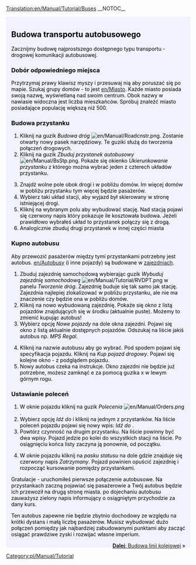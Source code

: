 [[Translation:en/Manual/Tutorial/Buses]]
__NOTOC__
{{en/Tabs|5|2
|pl/Manual/Tutorial/Main Page|1. Zaczynamy<!--
-->|pl/Manual/Tutorial/Autobusy|2. Autobusy<!--
-->|pl/Manual/Tutorial/Pociagi|3. Pociągi<!--
-->|pl/Manual/Tutorial/Samoloty|4. Samoloty<!--
-->|pl/Manual/Tutorial/Podsumowanie|5. Podsumowanie}}
<div style="padding:.5em 1em 1em 1em; border-top:none; background-color:#f1f2fe; color:#000;">
{{pl/Manual/Tutorial/Tutorial}}
==Budowa transportu autobusowego==
Zacznijmy budowę najprostszego dostępnego typu transportu - drogowej komunikacji autobusowej.

===Dobór odpowiedniego miejsca===
Przytrzymaj prawy klawisz myszy i przesuwaj nią aby poruszać się po mapie. Szukaj grupy domów - to jest [[en/Miasto]]. Każde miasto posiada swoją nazwę, wyświetlaną nad swoim centrum. Obok nazwy w nawiasie widoczna jest liczba mieszkańców. Spróbuj znaleźć miasto posiadające populację większą niż 500.
{{en/Phototable|[[File:pl/Manual/Tutorial bus 1.png|400px]]|Miasto|none}}

===Budowa przystanku===
#Kliknij na guzik ''Budowa dróg'' [[File:en/Manual/Roadcnstr.png]]. Zostanie otwarty nowy pasek narzędziowy. Te guziki służą do tworzenia połączeń drogowych.
#Kliknij na guzik ''Zbuduj przystanek autobusowy'' [[File:en/Manual/BsStp.png]]. Pokaże się okienko ''Ukierunkowanie przystanku'' z którego można wybrać jeden z czterech układów przystanku.
{{en/Phototable|[[File:pl/Manual/Tutorial bus 2.png]]|Wybierz ukierunkowanie i położenie|none|6=:}}
<ol start="3">
<li>Znajdź wolne pole obok drogi i w pobliżu domów. Im więcej domów w pobliżu przystanku tym więcej będzie pasażerów. 
<li>Wybierz taki układ stacji, aby wyjazd był skierowany w stronę istniejącej drogi.
<li>Kliknij na wybranym polu aby wybudować stację. Nad stacją pojawi się czerwony napis który pokazuje ile kosztowała budowa. Jeżeli prawidłowo wybrałeś układ to przystanek połączy się z drogą.
<li>Analogicznie zbuduj drugi przystanek w innej części miasta
</ol>
{{en/Phototable|[[File:pl/Manual/Tutorial bus 4.png|400px]]|Po wybudowaniu przystanków|none|6=:}}

===Kupno autobusu===
Aby przewozić pasażerów między tymi przystankami potrzebny jest autobus. [[en/Autobusy]] (i inne pojazdy) są budowane w [[en/Zajezdnia|zajezdniach]].
#Zbuduj zajezdnię samochodową wybierając guzik ''Wybuduj zajezdnię samochodową'' [[File:en/Manual/Tutorial/RVDPT.png]] w panelu ''Tworzenie dróg''. Zajezdnię buduje się tak samo jak stację. Zajezdnia najlepiej zlokalizować w pobliżu przystanku, ale nie ma znaczenie czy będzie ona w pobliżu domów.
#Kliknij na nowo wybudowaną zajezdnię. Pokaże się okno z listą pojazdów znajdujących się w środku (aktualnie puste). Możemy to zmienić kupując autobus!
#Wybierz opcję ''Nowe pojazdy'' na dole okna zajezdni. Pojawi się okno z listą aktualnie dostępnych pojazdów. Odszukaj na liście jakiś autobus np. ''MPS Regal''.
{{en/Phototable|[[File:pl/Manual/Tutorial bus 5.png]]|W zajezdni...|none|6=:}}
<ol start="4">
<li>Kliknij na nazwie autobusu aby go wybrać. Pod spodem pojawi się specyfikacja pojazdu. Kliknij na ''Kup pojazd drogowy''. Pojawi się kolejne okno - z podglądem pojazdu.
<li>Nowy autobus czeka na instrukcje. Okno zajezdni nie będzie już potrzebne, możesz zamknąć e za pomocą guzika x w lewym górnym rogu.
</ol>
===Ustawianie poleceń===
#W oknie pojazdu kliknij na guzik ''Polecenia'' [[File:en/Manual/Orders.png]]. 
#Wybierz opcję ''Idź do'' i kliknij na jednym z przystanków. Na liście poleceń pojazdu pojawi się nowy wpis: ''Idź do <station name>''. 
#Powtórz czynność na drugim przystanku. Na liście powinny być dwa wpisy. Pojazd jedzie po kolei do wszystkich stacji na liście. Po osiągnięciu końca listy zaczyna ją ponownie, od początku.
{{en/Phototable|[[File:pl/Manual/Tutorial bus 6.png]]|Polecenia|none|6=:}}
<ol start="4">
<li>W oknie pojazdu kliknij na ''pasku statusu'' na dole gdzie znajduje się czerwony napis ''Zatrzymany''. Pojazd powinien opuścić zajezdnię i rozpocząć kursowanie pomiędzy przystankami.
</ol>
{{en/Phototable|[[File:pl/Manual/Tutorial bus 7.png]]|Pierwszy autobus wjeżdża na przystanek.|none|6=:}}

Gratulacje - uruchomiłeś pierwsze połączenie autobusowe. Na przystankach zaczną pojawiać się pasażerowie a Twój autobus będzie ich przewoził na drugą stronę miasta. po dojechaniu autobusu zauważysz zielony napis informujący o osiągniętym przychodzie za dany kurs.

Ten autobus zapewne nie będzie zbytnio dochodowy ze względu na krótki dystans i małą liczbę pasażerów. Musisz wybudować dużo połączeń pomiędzy jak najbardziej zabudowanymi punktami aby zacząć osiągać prawdziwe zyski i rozwijać własne imperium.

<span style="float: right">[[pl/Manual/Tutorial/Pociagi|'''Dalej''': Budowa linii kolejowej]] &raquo;</span>
</div>
[[Category:pl/Manual/Tutorial]]
